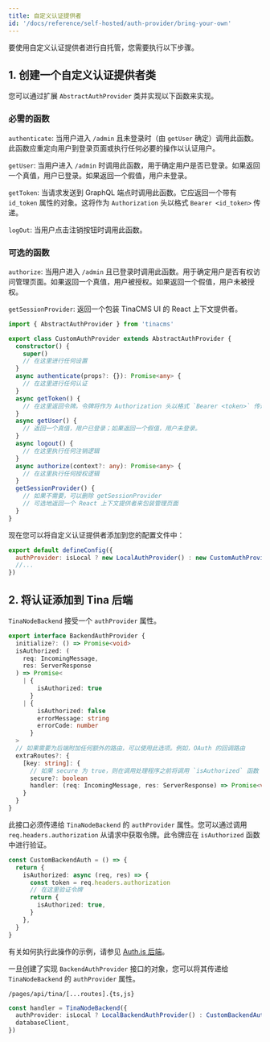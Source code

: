```yaml
---
title: 自定义认证提供者
id: '/docs/reference/self-hosted/auth-provider/bring-your-own'
---
```


要使用自定义认证提供者进行自托管，您需要执行以下步骤。

## 1. 创建一个自定义认证提供者类

您可以通过扩展 `AbstractAuthProvider` 类并实现以下函数来实现。

### 必需的函数

`authenticate`: 当用户进入 `/admin` 且未登录时（由 `getUser` 确定）调用此函数。此函数应重定向用户到登录页面或执行任何必要的操作以认证用户。

`getUser`: 当用户进入 `/admin` 时调用此函数，用于确定用户是否已登录。如果返回一个真值，用户已登录。如果返回一个假值，用户未登录。

`getToken`: 当请求发送到 GraphQL 端点时调用此函数。它应返回一个带有 `id_token` 属性的对象。这将作为 `Authorization` 头以格式 `Bearer <id_token>` 传递。

`logOut`: 当用户点击注销按钮时调用此函数。

### 可选的函数

`authorize`: 当用户进入 `/admin` 且已登录时调用此函数。用于确定用户是否有权访问管理页面。如果返回一个真值，用户被授权。如果返回一个假值，用户未被授权。

`getSessionProvider`: 返回一个包装 TinaCMS UI 的 React 上下文提供者。

```ts
import { AbstractAuthProvider } from 'tinacms'

export class CustomAuthProvider extends AbstractAuthProvider {
  constructor() {
    super()
    // 在这里进行任何设置
  }
  async authenticate(props?: {}): Promise<any> {
    // 在这里进行任何认证
  }
  async getToken() {
    // 在这里返回令牌。令牌将作为 Authorization 头以格式 `Bearer <token>` 传递
  }
  async getUser() {
    // 返回一个真值，用户已登录；如果返回一个假值，用户未登录。
  }
  async logout() {
    // 在这里执行任何注销逻辑
  }
  async authorize(context?: any): Promise<any> {
    // 在这里执行任何授权逻辑
  }
  getSessionProvider() {
    // 如果不需要，可以删除 getSessionProvider
    // 可选地返回一个 React 上下文提供者来包装管理页面
  }
}
```

现在您可以将自定义认证提供者添加到您的配置文件中：

```javascript
export default defineConfig({
  authProvider: isLocal ? new LocalAuthProvider() : new CustomAuthProvider(),
  //...
})
```

## 2. 将认证添加到 Tina 后端

`TinaNodeBackend` 接受一个 `authProvider` 属性。

```ts
export interface BackendAuthProvider {
  initialize?: () => Promise<void>
  isAuthorized: (
    req: IncomingMessage,
    res: ServerResponse
  ) => Promise<
    | {
        isAuthorized: true
      }
    | {
        isAuthorized: false
        errorMessage: string
        errorCode: number
      }
  >
  // 如果需要为后端附加任何额外的路由，可以使用此选项。例如，OAuth 的回调路由
  extraRoutes?: {
    [key: string]: {
      // 如果 secure 为 true，则在调用处理程序之前将调用 `isAuthorized` 函数
      secure?: boolean
      handler: (req: IncomingMessage, res: ServerResponse) => Promise<void>
    }
  }
}
```

此接口必须传递给 `TinaNodeBackend` 的 `authProvider` 属性。您可以通过调用 `req.headers.authorization` 从请求中获取令牌。此令牌应在 `isAuthorized` 函数中进行验证。

```ts
const CustomBackendAuth = () => {
  return {
    isAuthorized: async (req, res) => {
      const token = req.headers.authorization
      // 在这里验证令牌
      return {
        isAuthorized: true,
      }
    },
  }
}
```

有关如何执行此操作的示例，请参见 [Auth.js 后端](/docs/reference/self-hosted/auth-provider/authjs)。

一旦创建了实现 `BackendAuthProvider` 接口的对象，您可以将其传递给 `TinaNodeBackend` 的 `authProvider` 属性。

`/pages/api/tina/[...routes].{ts,js}`

```ts
const handler = TinaNodeBackend({
  authProvider: isLocal ? LocalBackendAuthProvider() : CustomBackendAuth(),
  databaseClient,
})
```